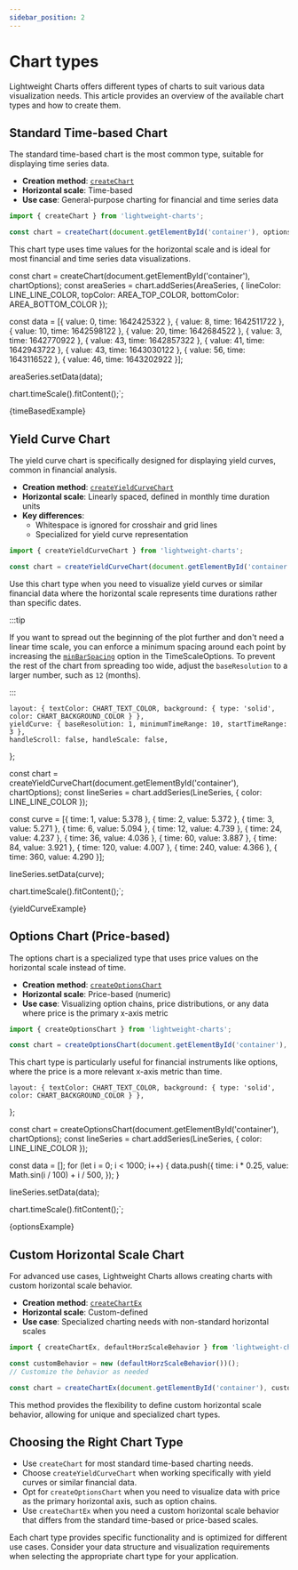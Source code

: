 ```yaml
---
sidebar_position: 2
---
```


# Chart types

Lightweight Charts offers different types of charts to suit various data visualization needs. This article provides an overview of the available chart types and how to create them.

## Standard Time-based Chart

The standard time-based chart is the most common type, suitable for displaying time series data.

- **Creation method**: [`createChart`](api/functions/createChart)
- **Horizontal scale**: Time-based
- **Use case**: General-purpose charting for financial and time series data

```js
import { createChart } from 'lightweight-charts';

const chart = createChart(document.getElementById('container'), options);
```

This chart type uses time values for the horizontal scale and is ideal for most financial and time series data visualizations.

const chart = createChart(document.getElementById('container'), chartOptions);
const areaSeries = chart.addSeries(AreaSeries, { lineColor: LINE_LINE_COLOR, topColor: AREA_TOP_COLOR, bottomColor: AREA_BOTTOM_COLOR });

const data = [{ value: 0, time: 1642425322 }, { value: 8, time: 1642511722 }, { value: 10, time: 1642598122 }, { value: 20, time: 1642684522 }, { value: 3, time: 1642770922 }, { value: 43, time: 1642857322 }, { value: 41, time: 1642943722 }, { value: 43, time: 1643030122 }, { value: 56, time: 1643116522 }, { value: 46, time: 1643202922 }];

areaSeries.setData(data);

chart.timeScale().fitContent();`;

<CodeBlock className="language-js" replaceThemeConstants chart>{timeBasedExample}</CodeBlock>

## Yield Curve Chart

The yield curve chart is specifically designed for displaying yield curves, common in financial analysis.

- **Creation method**: [`createYieldCurveChart`](api/functions/createYieldCurveChart)
- **Horizontal scale**: Linearly spaced, defined in monthly time duration units
- **Key differences**:
  - Whitespace is ignored for crosshair and grid lines
  - Specialized for yield curve representation

```js
import { createYieldCurveChart } from 'lightweight-charts';

const chart = createYieldCurveChart(document.getElementById('container'), options);
```

Use this chart type when you need to visualize yield curves or similar financial data where the horizontal scale represents time durations rather than specific dates.

:::tip

If you want to spread out the beginning of the plot further and don't need a linear time scale, you can enforce a minimum spacing around each point by increasing the [`minBarSpacing`](api/interfaces/TimeScaleOptions.md#minbarspacing) option in the TimeScaleOptions. To prevent the rest of the chart from spreading too wide, adjust the `baseResolution` to a larger number, such as `12` (months).

:::

    layout: { textColor: CHART_TEXT_COLOR, background: { type: 'solid', color: CHART_BACKGROUND_COLOR } },
    yieldCurve: { baseResolution: 1, minimumTimeRange: 10, startTimeRange: 3 },
    handleScroll: false, handleScale: false,
};

const chart = createYieldCurveChart(document.getElementById('container'), chartOptions);
const lineSeries = chart.addSeries(LineSeries, { color: LINE_LINE_COLOR });

const curve = [{ time: 1, value: 5.378 }, { time: 2, value: 5.372 }, { time: 3, value: 5.271 }, { time: 6, value: 5.094 }, { time: 12, value: 4.739 }, { time: 24, value: 4.237 }, { time: 36, value: 4.036 }, { time: 60, value: 3.887 }, { time: 84, value: 3.921 }, { time: 120, value: 4.007 }, { time: 240, value: 4.366 }, { time: 360, value: 4.290 }];

lineSeries.setData(curve);

chart.timeScale().fitContent();`;

<CodeBlock className="language-js" replaceThemeConstants chart>{yieldCurveExample}</CodeBlock>

## Options Chart (Price-based)

The options chart is a specialized type that uses price values on the horizontal scale instead of time.

- **Creation method**: [`createOptionsChart`](api/functions/createOptionsChart)
- **Horizontal scale**: Price-based (numeric)
- **Use case**: Visualizing option chains, price distributions, or any data where price is the primary x-axis metric

```js
import { createOptionsChart } from 'lightweight-charts';

const chart = createOptionsChart(document.getElementById('container'), options);
```

This chart type is particularly useful for financial instruments like options, where the price is a more relevant x-axis metric than time.

    layout: { textColor: CHART_TEXT_COLOR, background: { type: 'solid', color: CHART_BACKGROUND_COLOR } },
};

const chart = createOptionsChart(document.getElementById('container'), chartOptions);
const lineSeries = chart.addSeries(LineSeries, { color: LINE_LINE_COLOR });

const data = [];
for (let i = 0; i < 1000; i++) {
    data.push({
        time: i * 0.25,
        value: Math.sin(i / 100) + i / 500,
    });
}

lineSeries.setData(data);

chart.timeScale().fitContent();`;

<CodeBlock className="language-js" replaceThemeConstants chart>{optionsExample}</CodeBlock>

## Custom Horizontal Scale Chart

For advanced use cases, Lightweight Charts allows creating charts with custom horizontal scale behavior.

- **Creation method**: [`createChartEx`](api/functions/createChartEx)
- **Horizontal scale**: Custom-defined
- **Use case**: Specialized charting needs with non-standard horizontal scales

```js
import { createChartEx, defaultHorzScaleBehavior } from 'lightweight-charts';

const customBehavior = new (defaultHorzScaleBehavior())();
// Customize the behavior as needed

const chart = createChartEx(document.getElementById('container'), customBehavior, options);
```

This method provides the flexibility to define custom horizontal scale behavior, allowing for unique and specialized chart types.

## Choosing the Right Chart Type

- Use `createChart` for most standard time-based charting needs.
- Choose `createYieldCurveChart` when working specifically with yield curves or similar financial data.
- Opt for `createOptionsChart` when you need to visualize data with price as the primary horizontal axis, such as option chains.
- Use `createChartEx` when you need a custom horizontal scale behavior that differs from the standard time-based or price-based scales.

Each chart type provides specific functionality and is optimized for different use cases. Consider your data structure and visualization requirements when selecting the appropriate chart type for your application.
